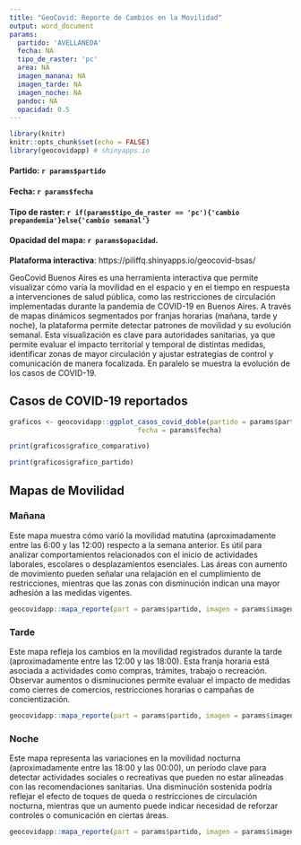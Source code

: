 ```yaml
---
title: "GeoCovid: Reporte de Cambios en la Movilidad"
output: word_document
params:
  partido: 'AVELLANEDA'
  fecha: NA
  tipo_de_raster: 'pc'
  area: NA
  imagen_manana: NA
  imagen_tarde: NA
  imagen_noche: NA
  pandoc: NA
  opacidad: 0.5
---
```


```r
library(knitr)
knitr::opts_chunk$set(echo = FALSE)
library(geocovidapp) # shinyapps.io
```

#### Partido: `r params$partido` 
#### Fecha: `r params$fecha`
#### Tipo de raster: `r if(params$tipo_de_raster == 'pc'){'cambio prepandemia'}else{'cambio semanal'}`
#### Opacidad del mapa: `r params$opacidad`. 
**Plataforma interactiva**: https://piliffq.shinyapps.io/geocovid-bsas/

GeoCovid Buenos Aires es una herramienta interactiva que permite visualizar cómo varía la movilidad en el espacio y en el tiempo en respuesta a intervenciones de salud pública, como las restricciones de circulación implementadas durante la pandemia de COVID-19 en Buenos Aires. A través de mapas dinámicos segmentados por franjas horarias (mañana, tarde y noche), la plataforma permite detectar patrones de movilidad y su evolución semanal. Esta visualización es clave para autoridades sanitarias, ya que permite evaluar el impacto territorial y temporal de distintas medidas, identificar zonas de mayor circulación y ajustar estrategias de control y comunicación de manera focalizada. En paralelo se muestra la evolución de los casos de COVID-19.

## Casos de COVID-19 reportados

```r

graficos <- geocovidapp::ggplot_casos_covid_doble(partido = params$partido,
                                fecha = params$fecha)

print(graficos$grafico_comparativo)
```

```r
print(graficos$grafico_partido)
```

## Mapas de Movilidad

### Mañana

Este mapa muestra cómo varió la movilidad matutina (aproximadamente entre las 6:00 y las 12:00) respecto a la semana anterior. Es útil para analizar comportamientos relacionados con el inicio de actividades laborales, escolares o desplazamientos esenciales. Las áreas con aumento de movimiento pueden señalar una relajación en el cumplimiento de restricciones, mientras que las zonas con disminución indican una mayor adhesión a las medidas vigentes.

```r

geocovidapp::mapa_reporte(part = params$partido, imagen = params$imagen_manana)

```


### Tarde

Este mapa refleja los cambios en la movilidad registrados durante la tarde (aproximadamente entre las 12:00 y las 18:00). Esta franja horaria está asociada a actividades como compras, trámites, trabajo o recreación. Observar aumentos o disminuciones permite evaluar el impacto de medidas como cierres de comercios, restricciones horarias o campañas de concientización.

```r

geocovidapp::mapa_reporte(part = params$partido, imagen = params$imagen_tarde)

```

### Noche

Este mapa representa las variaciones en la movilidad nocturna (aproximadamente entre las 18:00 y las 00:00), un período clave para detectar actividades sociales o recreativas que pueden no estar alineadas con las recomendaciones sanitarias. Una disminución sostenida podría reflejar el efecto de toques de queda o restricciones de circulación nocturna, mientras que un aumento puede indicar necesidad de reforzar controles o comunicación en ciertas áreas.

```r

geocovidapp::mapa_reporte(part = params$partido, imagen = params$imagen_noche)

```